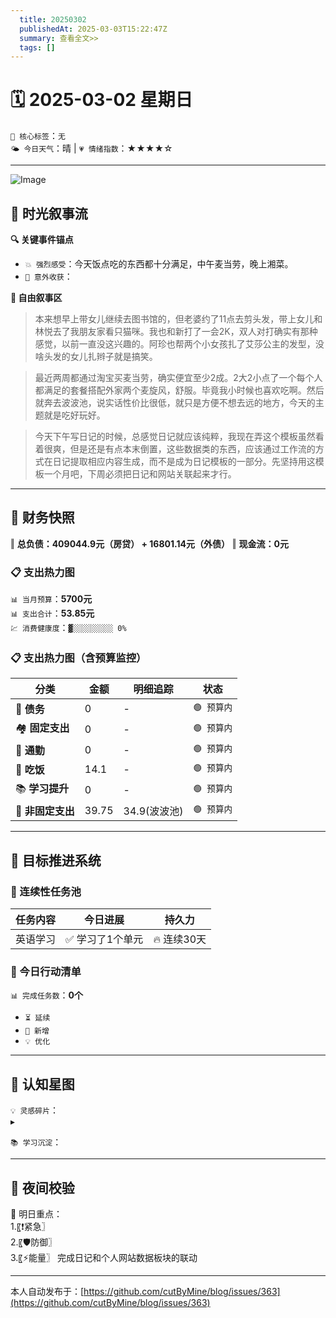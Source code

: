 ```yaml
---
  title: 20250302
  publishedAt: 2025-03-03T15:22:47Z
  summary: 查看全文>>
  tags: []
---
```


# 🗓️ 2025-03-02 星期日
`🔑 核心标签`：`无`  
`🌤️ 今日天气`：晴 | `💗 情绪指数`：★★★★☆  

---

![Image](https://github.com/user-attachments/assets/b1fbd948-5590-4c9f-b19b-047e1a310cd3)

## 🌊 **时光叙事流**
**🔍 关键事件锚点**  
- `💥 强烈感受`：今天饭点吃的东西都十分满足，中午麦当劳，晚上湘菜。
- `🎉 意外收获`：  

**📖 自由叙事区**  
> 本来想早上带女儿继续去图书馆的，但老婆约了11点去剪头发，带上女儿和林悦去了我朋友家看只猫咪。我也和新打了一会2K，双人对打确实有那种感觉，以前一直没这兴趣的。阿珍也帮两个小女孩扎了艾莎公主的发型，没啥头发的女儿扎辫子就是搞笑。  

> 最近两周都通过淘宝买麦当劳，确实便宜至少2成。2大2小点了一个每个人都满足的套餐搭配外家两个麦旋风，舒服。毕竟我小时候也喜欢吃啊。然后就奔去波波池，说实话性价比很低，就只是方便不想去远的地方，今天的主题就是吃好玩好。

> 今天下午写日记的时候，总感觉日记就应该纯粹，我现在弄这个模板虽然看着很爽，但是还是有点本末倒置，这些数据类的东西，应该通过工作流的方式在日记提取相应内容生成，而不是成为日记模板的一部分。先坚持用这模板一个月吧，下周必须把日记和网站关联起来才行。


---

## 💸 **财务快照**
‖ **总负债：409044.9元（房贷） + 16801.14元（外债）**
‖ **现金流：0元**

### 📋 支出热力图

`📊 当月预算`：**5700元**  
`📊 支出合计`：**53.85元**  
`💹 消费健康度`：`▓░░░░░░░░░ 0%`  
### 📋 支出热力图（含预算监控）
| 分类         | 金额    | 明细追踪                  | 状态           |
|--------------|---------|---------------------------|----------------|
| 🏦 **债务**    | 0   | -  | `🟢 预算内`   |
| 🏘️ **固定支出** | 0     | -    | `🟢 预算内`     |
| 🚌 **通勤**     | 0      | -        | `🟢 预算内`     |
| 🍜 **吃饭**     |   14.1   | -    | `🟢 预算内`   |
| 📚 **学习提升** | 0      | -       | `🟢 预算内`     |
| 🎲 **非固定支出** | 39.75     | 34.9(波波池)      | `🟢 预算内`  |


---

## 🎯 **目标推进系统**

### 🔄 连续性任务池
| 任务内容                | 今日进展          | 持久力     |
|-------------------------|-------------------|------------|
| 英语学习         | ✅ 学习了1个单元 | 🔥 连续30天  |

### 📌 今日行动清单

`📊 完成任务数`：**0个**  
- `⏳ 延续` 
- `🚩 新增` 
- `💡 优化` 

---

## 🌌 **认知星图**
`💡 灵感碎片`：  
▸ 


`📚 学习沉淀`：  
> 

---

## 🌃 夜间校验

🚀 明日重点：  
1.〖❗紧急〗  
2.〖🛡️防御〗  
3.〖⚡能量〗  完成日记和个人网站数据板块的联动


---
本人自动发布于：[https://github.com/cutByMine/blog/issues/363](https://github.com/cutByMine/blog/issues/363)
